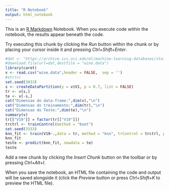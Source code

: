 ```yaml
---
title: "R Notebook"
output: html_notebook
---
```


This is an [R Markdown](http://rmarkdown.rstudio.com) Notebook. When you execute code within the notebook, the results appear beneath the code. 

Try executing this chunk by clicking the *Run* button within the chunk or by placing your cursor inside it and pressing *Ctrl+Shift+Enter*. 

```r
#dat <- "https://archive.ics.uci.edu/ml/machine-learning-databases/statlog/vehicle/xaa.dat"
#download.file(url=dat,destfile = "wine.data")
library(caret)
v <- read.csv("wine.data",header = FALSE,  sep = '')
#str(v)
set.seed(3033)
s <- createDataPartition(y = v$V1, p = 0.7, list = FALSE)
tr <- v[s,]
te <- v[-s,]
cat("Dimensao do data-frame:",dim(v),"\n")
cat("Dimensao do treinamento:",dim(tr),"\n")
cat("Dimensao do Teste:",dim(te),"\n")
summary(v)
tr[["V19"]] = factor(tr[["V19"]])
trctrl <- trainControl(method = "boot")
set.seed(3333)
knn_fit <- train(V19~.,data = tr, method = "knn", trControl = trctrl, preProcess = c("center","scale"), tuneLength = 10)
knn_fit
teste <- predict(knn_fit, newdata = te)
teste
```


Add a new chunk by clicking the *Insert Chunk* button on the toolbar or by pressing *Ctrl+Alt+I*.

When you save the notebook, an HTML file containing the code and output will be saved alongside it (click the *Preview* button or press *Ctrl+Shift+K* to preview the HTML file).

